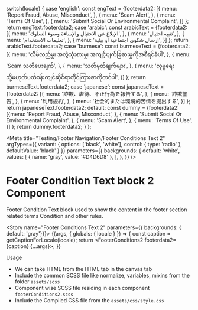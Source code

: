
  switch(locale) {
    case 'english': const engText = {footerdata2: [{
      menu: 'Report Fraud, Abuse, Misconduct',
    },
    {
      menu: 'Scam Alert',
    }, 
    {
      menu: 'Terms Of Use',
    }, 
    {
      menu: 'Submit Social Or Environmental Complaint',
    }]
    }; return engText.footerdata2;
    case 'arabic': const arabicText = {footerdata2: [{
     menu: 'الإبلاغ عن الاحتيال والإساءة وسوء السلوك',
    },
    {
      menu: 'تنبيه احتيال',
    }, 
    {
      menu: 'تعليمات الاستخدام',
    }, 
    {
      menu: 'إرسال شكوى اجتماعية أو بيئية',
    }]
    };
     return arabicText.footerdata2;
    case 'burmese': const burmeseText = {footerdata2: [{
      menu: 'လိမ်လည်မှု၊ အလွဲသုံးစားမှု၊ အကျင့်ပျက်ခြစားမှုကိုအစီရင်ခံပါ',
    },
    {
      menu: 'Scam သတိပေးချက်',
    }, 
    {
      menu: 'သတ်မှတ်ချက်များ',
    }, 
    {
      menu: 'လူမှုရေးသို့မဟုတ်ပတ်ဝန်းကျင်ဆိုင်ရာတိုင်ကြားစာကိုတင်ပါ',
    }]
    }; return burmeseText.footerdata2;
    case 'japanese': const japaneseText = {footerdata2: [{
      menu: '詐欺、虐待、不正行為を報告する',
    },
    {
      menu: '詐欺警告',
    }, 
    {
      menu: '利用規約',
    }, 
    {
      menu: '社会的または環境的苦情を提出する',
    }]
    }; return japaneseText.footerdata2;
    default:
      const dummy =  {footerdata2: [{menu: 'Report Fraud, Abuse, Misconduct',
    }, 
    {
      menu: 'Submit Social Or Environmental Complaint',
    },
    {
      menu: 'Scam Alert',
    }, 
    {
      menu: 'Terms Of Use',
    }]
    };
    return dummy.footerdata2;
  }
};

<Meta title="Testing/Footer Navigation/Footer Conditions Text 2" 
  argTypes={{
      variant: {
          options: ['black', 'white'],
          control: { type: 'radio' },
          defaultValue: 'black'
      }
  }}
  parameters={{
    backgrounds: {
      default: 'white',
      values: [
        { name: 'gray', value: '#D4D6D8' },
      ],
    },
  }} 
 />

<style>{`
  .subheading {
    font-weight: 700;
    font-size: 18px;
    color: #666;
    letter-spacing: 1.5px;
    line-height: 24px;
    margin-bottom: 12px;
    margin-top: 40px;
  }  
   .subheading2 {
    font-weight: 700;
    font-size: 14px;
    color: #666;
    letter-spacing: 1.5px;
    line-height: 24px;
    margin-bottom: 12px;
  } 
  .css-zgt7u1 {
    background: #D4D6D8;
  }
  div[id^="story--molecules-footer-navigation-footer-conditions"] {
   display: flow-root;
  }
  
`}</style>


# Footer Condition Text block 2 Component

Footer Condition Text block used to show the content in the footer section related terms Condition and other rules.

<Story name="Footer Conditions Text 2" parameters={{ backgrounds: { default: 'gray'}}}>
  {(args, { globals: { locale } }) => {
    const caption = getCaptionForLocale(locale);
    return <FooterConditions2 footerdata2={caption} {...args}></FooterConditions2>;
  }}
</Story>


<div className="subheading">Usage</div>
<ul>
<li>We can take HTML from the HTML tab in the canvas tab</li>
<li>Include the common SCSS file like normalize, variables, mixins from the folder <code>assets/scss</code></li>
<li>Component wise SCSS file residing in each component <code>footerConditions2.scss</code></li>
<li>Include the Compiled CSS file from the <code>assets/css/style.css</code></li>
</ul>
